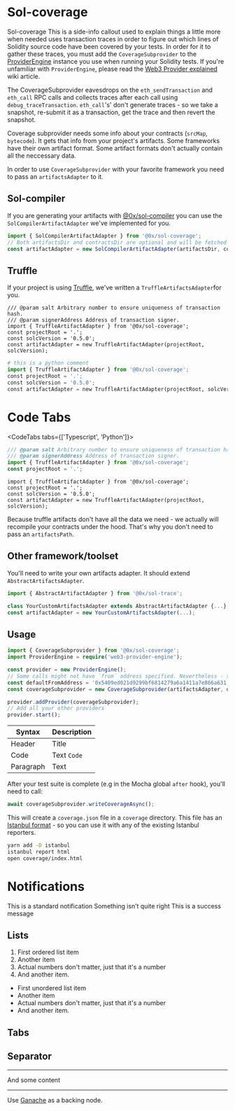 # Sol-coverage

Sol-coverage <Note heading="Test note">This is a side-info callout used to explain things a little more when needed</Note> uses transaction traces in order to figure out which lines of Solidity source code have been covered by your tests. In order for it to gather these traces, you must add the `CoverageSubprovider` to the [ProviderEngine](https://github.com/MetaMask/provider-engine) instance you use when running your Solidity tests. If you're unfamiliar with `ProviderEngine`, please read the [Web3 Provider explained](https://0x.org/wiki#Web3-Provider-Explained) wiki article.

The CoverageSubprovider eavesdrops on the `eth_sendTransaction` and `eth_call` RPC calls and collects traces after each call using `debug_traceTransaction`. `eth_call`'s' don't generate traces - so we take a snapshot, re-submit it as a transaction, get the trace and then revert the snapshot.

Coverage subprovider needs some info about your contracts (`srcMap`, `bytecode`). It gets that info from your project's artifacts. Some frameworks have their own artifact format. Some artifact formats don't actually contain all the neccessary data.

In order to use `CoverageSubprovider` with your favorite framework you need to pass an `artifactsAdapter` to it.

## Sol-compiler

If you are generating your artifacts with [@0x/sol-compiler](https://0x.org/docs/sol-compiler) you can use the `SolCompilerArtifactAdapter` we've implemented for you.

```typescript
import { SolCompilerArtifactAdapter } from '@0x/sol-coverage';
// Both artifactsDir and contractsDir are optional and will be fetched from compiler.json if not passed in
const artifactAdapter = new SolCompilerArtifactAdapter(artifactsDir, contractsDir);
```

## Truffle

If your project is using [Truffle](https://truffleframework.com/), we've written a `TruffleArtifactsAdapter`for you.

```
/// @param salt Arbitrary number to ensure uniqueness of transaction hash.
/// @param signerAddress Address of transaction signer.
import { TruffleArtifactAdapter } from '@0x/sol-coverage';
const projectRoot = '.';
const solcVersion = '0.5.0';
const artifactAdapter = new TruffleArtifactAdapter(projectRoot, solcVersion);
```

```python canRun
# this is a python comment
import { TruffleArtifactAdapter } from '@0x/sol-coverage';
const projectRoot = '.';
const solcVersion = '0.5.0';
const artifactAdapter = new TruffleArtifactAdapter(projectRoot, solcVersion);
```

# Code Tabs

<CodeTabs tabs={['Typescript', 'Python']}>

```js canRun
/// @param salt Arbitrary number to ensure uniqueness of transaction hash.
/// @param signerAddress Address of transaction signer.
import { TruffleArtifactAdapter } from '@0x/sol-coverage';
const projectRoot = '.';
```

```
import { TruffleArtifactAdapter } from '@0x/sol-coverage';
const projectRoot = '.';
const solcVersion = '0.5.0';
const artifactAdapter = new TruffleArtifactAdapter(projectRoot, solcVersion);
```

</CodeTabs>

Because truffle artifacts don't have all the data we need - we actually will recompile your contracts under the hood. That's why you don't need to pass an `artifactsPath`.

## Other framework/toolset

You'll need to write your own artifacts adapter. It should extend `AbstractArtifactsAdapter`.

```typescript
import { AbstractArtifactAdapter } from '@0x/sol-trace';

class YourCustomArtifactsAdapter extends AbstractArtifactAdapter {...};
const artifactAdapter = new YourCustomArtifactsAdapter(...);
```

## Usage

```typescript
import { CoverageSubprovider } from '@0x/sol-coverage';
import ProviderEngine = require('web3-provider-engine');

const provider = new ProviderEngine();
// Some calls might not have `from` address specified. Nevertheless - transactions need to be submitted from an address with at least some funds. defaultFromAddress is the address that will be used to submit those calls as transactions from.
const defaultFromAddress = '0x5409ed021d9299bf6814279a6a1411a7e866a631';
const coverageSubprovider = new CoverageSubprovider(artifactsAdapter, defaultFromAddress);

provider.addProvider(coverageSubprovider);
// Add all your other providers
provider.start();
```

<NewsletterWidget />

| Syntax    | Description |
| --------- | ----------- |
| Header    | Title       |
| Code      | Text `Code` |
| Paragraph | Text        |

After your test suite is complete (e.g in the Mocha global `after` hook), you'll need to call:

```typescript
await coverageSubprovider.writeCoverageAsync();
```

This will create a `coverage.json` file in a `coverage` directory. This file has an [Istanbul format](https://github.com/gotwarlost/istanbul/blob/master/coverage.json.md) - so you can use it with any of the existing Istanbul reporters.

```bash
yarn add -D istanbul
istanbul report html
open coverage/index.html
```

# Notifications

<Notification>This is a standard notification</Notification>
<Notification type="alert">Something isn’t quite right</Notification>
<Notification type="success">This is a success message</Notification>

## Lists

1. First ordered list item
2. Another item
3. Actual numbers don't matter, just that it's a number
4. And another item.

-   First unordered list item
-   Another item
-   Actual numbers don't matter, just that it's a number
-   And another item.

## Tabs

## Separator

---

And some content

---

Use [Ganache](https://github.com/trufflesuite/ganache-cli) as a backing node.
